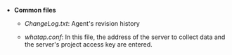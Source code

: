 -   **Common files**

    -   _ChangeLog.txt_: Agent's revision history

    -   _whatap.conf_: In this file, the address of the server to collect data and the server's project access key are entered.  

